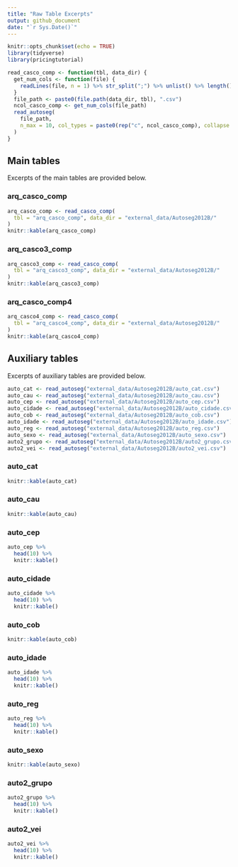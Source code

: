 ```yaml
---
title: "Raw Table Excerpts"
output: github_document
date: "`r Sys.Date()`"
---
```


```r
knitr::opts_chunk$set(echo = TRUE)
library(tidyverse)
library(pricingtutorial)

read_casco_comp <- function(tbl, data_dir) {
  get_num_cols <- function(file) {
    readLines(file, n = 1) %>% str_split(";") %>% unlist() %>% length()
  }
  file_path <- paste0(file.path(data_dir, tbl), ".csv")
  ncol_casco_comp <- get_num_cols(file_path)
  read_autoseg(
    file_path,
    n_max = 10, col_types = paste0(rep("c", ncol_casco_comp), collapse = "")
  )
}
```

## Main tables

Excerpts of the main tables are provided below.

### arq_casco_comp

```r
arq_casco_comp <- read_casco_comp(
  tbl = "arq_casco_comp", data_dir = "external_data/Autoseg2012B/"
)
knitr::kable(arq_casco_comp)
```

### arq_casco3_comp

```r
arq_casco3_comp <- read_casco_comp(
  tbl = "arq_casco3_comp", data_dir = "external_data/Autoseg2012B/"
)
knitr::kable(arq_casco3_comp)
```

### arq_casco_comp4

```r
arq_casco4_comp <- read_casco_comp(
  tbl = "arq_casco4_comp", data_dir = "external_data/Autoseg2012B/"
)
knitr::kable(arq_casco4_comp)
```

## Auxiliary tables

Excerpts of auxiliary tables are provided below.

```r
auto_cat <- read_autoseg("external_data/Autoseg2012B/auto_cat.csv")
auto_cau <- read_autoseg("external_data/Autoseg2012B/auto_cau.csv")
auto_cep <- read_autoseg("external_data/Autoseg2012B/auto_cep.csv")
auto_cidade <- read_autoseg("external_data/Autoseg2012B/auto_cidade.csv")
auto_cob <- read_autoseg("external_data/Autoseg2012B/auto_cob.csv")
auto_idade <- read_autoseg("external_data/Autoseg2012B/auto_idade.csv")
auto_reg <- read_autoseg("external_data/Autoseg2012B/auto_reg.csv")
auto_sexo <- read_autoseg("external_data/Autoseg2012B/auto_sexo.csv")
auto2_grupo <- read_autoseg("external_data/Autoseg2012B/auto2_grupo.csv")
auto2_vei <- read_autoseg("external_data/Autoseg2012B/auto2_vei.csv")
```

### auto_cat

```r
knitr::kable(auto_cat)
```

### auto_cau

```r
knitr::kable(auto_cau)
```

### auto_cep

```r
auto_cep %>%
  head(10) %>%
  knitr::kable()
```

### auto_cidade

```r
auto_cidade %>%
  head(10) %>%
  knitr::kable()
```

### auto_cob

```r
knitr::kable(auto_cob)
```

### auto_idade

```r
auto_idade %>%
  head(10) %>%
  knitr::kable()
```

### auto_reg

```r
auto_reg %>%
  head(10) %>%
  knitr::kable()
```

### auto_sexo

```r
knitr::kable(auto_sexo)
```

### auto2_grupo

```r
auto2_grupo %>%
  head(10) %>%
  knitr::kable()
```

### auto2_vei

```r
auto2_vei %>%
  head(10) %>%
  knitr::kable()
```